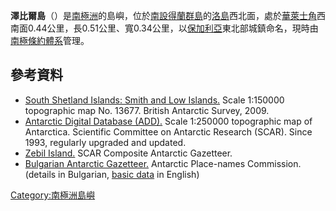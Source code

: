 {{coord|63|14|03|S|62|13|16|W|display=title}}

'''澤比爾島'''（{{lang-en|Zebil Island}}）是[[南極洲|南極洲]]的島嶼，位於[[南設得蘭群島|南設得蘭群島]]的[[洛島_(南設得蘭群島)|洛島]]西北面，處於[[華萊士角|華萊士角]]西南面0.44公里，長0.51公里、寬0.34公里，以[[保加利亞|保加利亞]]東北部城鎮命名，現時由[[南極條約體系|南極條約體系]]管理。

==參考資料==
* [http://data.aad.gov.au/aadc/mapcat/display_map.cfm?map_id=13677 South Shetland Islands: Smith and Low Islands.] {{Wayback|url=http://data.aad.gov.au/aadc/mapcat/display_map.cfm?map_id=13677 |date=20120324145301 }} Scale 1:150000 topographic map No. 13677. British Antarctic Survey, 2009.
* [http://www.add.scar.org Antarctic Digital Database (ADD).] {{Wayback|url=http://www.add.scar.org/ |date=20170305000653 }} Scale 1:250000 topographic map of Antarctica. Scientific Committee on Antarctic Research (SCAR). Since 1993, regularly upgraded and updated.
* [https://data.aad.gov.au/aadc/gaz/scar/display_name.cfm?gaz_id=137643 Zebil Island.] {{Wayback|url=https://data.aad.gov.au/aadc/gaz/scar/display_name.cfm?gaz_id=137643 |date=20170922101001 }} SCAR Composite Antarctic Gazetteer.
* [http://apcbg.org/gazet-bg.doc Bulgarian Antarctic Gazetteer.] {{Wayback|url=http://apcbg.org/gazet-bg.doc |date=20131012104624 }} Antarctic Place-names Commission. (details in Bulgarian, [http://apcbg.org/gazet.htm basic data] {{Wayback|url=http://apcbg.org/gazet.htm |date=20160304071225 }} in English)

{{南设得兰群岛}}

{{Antarctica-geo-stub}}

[[Category:南極洲島嶼|Category:南極洲島嶼]]